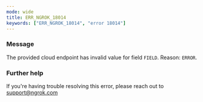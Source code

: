 ```yaml
---
mode: wide
title: ERR_NGROK_18014
keywords: ["ERR_NGROK_18014", "error 18014"]
---
```



### Message

The provided cloud endpoint has invalid value for field `FIELD`. Reason:
`ERROR`.

<ErrorDetails />

### Further help

If you're having trouble resolving this error, please reach out to [support@ngrok.com](mailto:support@ngrok.com?subject=Help%20with%20ERR_NGROK_18014)
